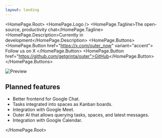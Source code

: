 ```yaml
---
layout: landing
---
```



<HomePage.Root>
	<HomePage.Logo />
	<HomePage.Tagline>The open-source, productivity chat</HomePage.Tagline>
	<HomePage.Description>Currently in development</HomePage.Description>
	<HomePage.Buttons>
		<HomePage.Button href="https://x.com/outer_now" variant="accent">
			Follow us on X
		</HomePage.Button>
		<HomePage.Button href="https://github.com/getgrinta/outer">GitHub</HomePage.Button>
	</HomePage.Buttons>
	<div className="px-4">
		<img
			src="/preview.jpg"
			alt="Preview"
			className="mx-auto mt-8 w-full max-w-2xl rounded-xl shadow-2xl"
		/>
	</div>
	<div className="mt-16 flex flex-col items-center justify-center gap-2">
		<h2 className="text-lg font-semibold">Planned features</h2>
		<ul className="list-none">
			<li>Better frontend for Google Chat.</li>
			<li>Tasks integrated into spaces as Kanban boards.</li>
			<li>Integration with Google Meet.</li>
			<li>Outer AI that allows querying tasks, spaces, and latest messages.</li>
			<li>Integration with Google Calendar.</li>
		</ul>
	</div>
</HomePage.Root>
